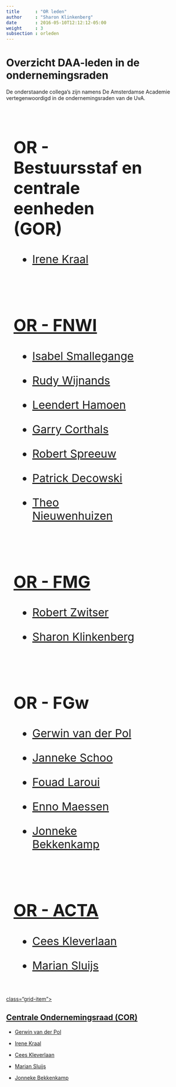 ```yaml
---
title      : "OR leden"
author     : "Sharon Klinkenberg"
date       : 2016-05-10T12:12:12-05:00
weight     : 3
subsection : orleden
---
```


# Overzicht DAA-leden in de ondernemingsraden

De onderstaande collega's zijn namens De Amsterdamse Academie vertegenwoordigd in de ondernemingsraden van de UvA. 

<style>
.grid-container {
  display: flex;
  flex-wrap: wrap;
}
.grid-item {
  width: 350px;
  margin: 20px;
  font-size: 30px;
  text-align: left;
}

</style>

<div class="grid-container">
  <div class="grid-item">
  
## OR - Bestuursstaf en centrale eenheden (GOR)

* <a href="http://www.uva.nl/profiel/k/r/i.kraal/i.kraal.html">Irene Kraal
  
  </div>
  <div class="grid-item">
  
## OR - FNWI

* <a href="http://www.uva.nl/profiel/s/m/i.smallegange/i.smallegange.html">Isabel Smallegange
* <a href="http://www.uva.nl/profiel/w/i/r.a.d.wijnands/r.a.d.wijnands.html">Rudy Wijnands
* <a href="http://www.uva.nl/profiel/h/a/l.w.hamoen/l.w.hamoen.html">Leendert Hamoen
* <a href="http://www.uva.nl/profiel/c/o/g.l.corthals/g.l.corthals.html">Garry Corthals
* <a href="http://www.uva.nl/profiel/s/p/r.j.c.spreeuw/r.j.c.spreeuw.html">Robert Spreeuw
* <a href="http://www.uva.nl/profiel/d/e/m.p.decowski/m.p.decowski.html">Patrick Decowski
* <a href="http://www.uva.nl/profiel/n/i/t.m.nieuwenhuizen/t.m.nieuwenhuizen.html">Theo Nieuwenhuizen
  
  </div>
  <div class="grid-item">
  
## OR - FMG 

* <a href="http://www.uva.nl/profiel/z/w/r.j.zwitser/r.j.zwitser.html">Robert Zwitser
* <a href="http://www.uva.nl/profiel/k/l/s.klinkenberg/s.klinkenberg.html">Sharon Klinkenberg</a>

  </div>  
  <div class="grid-item">
  
## OR - FGw

* <a href="http://www.uva.nl/profiel/p/o/g.w.vanderpol/g.w.vanderpol.html">Gerwin van der Pol
* <a href="http://www.uva.nl/profiel/s/c/j.schoo/j.schoo.html">Janneke Schoo
* <a href="http://www.uva.nl/profiel/l/a/f.laroui/f.laroui.html">Fouad Laroui
* <a href="http://www.uva.nl/profiel/m/a/j.m.a.h.maessen/j.m.a.h.maessen.html">Enno Maessen
* <a href="http://www.uva.nl/profiel/b/e/j.j.bekkenkamp/j.j.bekkenkamp.html">Jonneke Bekkenkamp
  
    </div>
  <div class="grid-item">
  
## OR - ACTA

* <a href="http://www.uva.nl/profiel/k/l/c.kleverlaan/c.kleverlaan.html">Cees Kleverlaan
* <a href="http://www.uva.nl/profiel/s/l/m.sluijs/m.sluijs.html">Marian Sluijs
  
  </div>
</div> class="grid-item">

## Centrale Ondernemingsraad (COR)

* <a href="http://www.uva.nl/profiel/p/o/g.w.vanderpol/g.w.vanderpol.html">Gerwin van der Pol
* <a href="http://www.uva.nl/profiel/k/r/i.kraal/i.kraal.html">Irene Kraal
* <a href="http://www.uva.nl/profiel/k/l/c.kleverlaan/c.kleverlaan.html">Cees Kleverlaan
* <a href="http://www.uva.nl/profiel/s/l/m.sluijs/m.sluijs.html">Marian Sluijs
* <a href="http://www.uva.nl/profiel/b/e/j.j.bekkenkamp/j.j.bekkenkamp.html">Jonneke Bekkenkamp

  
  </div>
</div>











